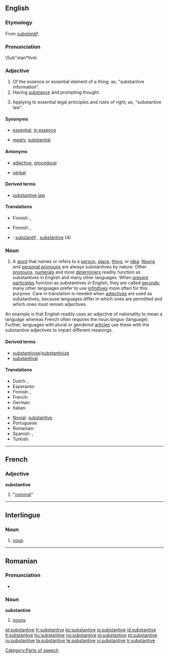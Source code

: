 {{wikipedia}}
==English==

===Etymology===
From {{etyl|fro}} ''[[substantif]]''.

===Pronunciation===
\Sub"stan*tive\

===Adjective===
{{en-adj}}

# Of the essence or essential element of a thing; as, "substantive information".
# Having [[substance]] and prompting thought.
# {{legal}} Applying to essential legal principles and rules of right; as, "substantive law".

====Synonyms====
* {{sense|of the essential element}} [[essential]], [[in essence]]
* {{sense|having substance}} [[meaty]], [[substantial]]

====Antonyms====
* {{sense|legal}} [[adjective]], [[procedural]]
* [[verbal]]

====Derived terms====
* [[substantive law]]

====Translations====
{{trans-top|of the essence or essential element of a thing}}
* Finnish: {{t-|fi|oleellinen}}, {{t-|fi|olennainen}}
{{trans-mid}}
{{trans-bottom}}

{{trans-top|having substance and prompting thought}}
* Finnish: {{t-|fi|oleellinen}}, {{t-|fi|olennainen}}
{{trans-mid}}
{{trans-bottom}}

{{trans-top|''(law)''}}
{{trans-mid}}
{{trans-bottom}}

{{checktrans-top}}
* {{ttbc|French}}: [[substantif]] {{m}}, [[substantive#French|substantive]] {{f}} (4)
{{checktrans-bottom}}

===Noun===
{{en-noun}}

# {{grammar}} A [[word]] that names or refers to a [[person]], [[place]], [[thing]], or [[idea]]. [[noun|Nouns]] and [[personal pronoun]]s are always substantives by nature. Other [[pronoun]]s, [[numeral]]s and most [[determiner]]s readily function as substantives in English and many other languages. When [[present participle]]s function as substantives in English, they are called [[gerund]]s; many other languages prefer to use [[infinitive]]s more often for this purpose. Care in translation is needed when [[adjective]]s are used as substantives, because languages differ in which ones are permitted and which ones must remain adjectives.

An example is that English readily uses an adjective of nationality to mean a language whereas French often requires the noun ''langue'' (language). Further, languages with plural or gendered [[article]]s use these with the substantive adjectives to impart different meanings.

====Derived terms====
* [[substantivise]]/[[substantivize]]
* [[substantival]]

====Translations====
{{trans-top|''(grammar)''}}
* Dutch: {{t+|nl|zelfstandig naamwoord|n}}, {{t+|nl|substantief|n}}
* Esperanto: {{t+|eo|substantivo|xs=Esperanto}}
* Finnish: {{t+|fi|substantiivi}}, {{t+|fi|nimisana}}
* French: {{t+|fr|substantif|m}}
* German: {{t+|de|Substantiv|n}}
* Italian: {{t+|it|sostantivo|m}}
{{trans-mid}}
* [[Novial]]: [[substantive]]
* Portuguese: {{t+|pt|substantivo}}
* Romanian: {{t+|ro|substantiv|n}}
* Spanish: {{t+|es|substantivo|m}}, {{t+|es|sustantivo|m}}
* Turkish: {{t+|tr|isim}}
{{trans-bottom}}

[[Category:Parts of speech]]

----

==French==

===Adjective===
'''substantive'''

# {{feminine of|substantif}} "[[nominal]]"

----

==Interlingue==

===Noun===
{{infl|ie|noun}}

# [[noun]]

----

==Romanian==

===Pronunciation===
* {{IPA|[sub.stanˈti.ve]|lang=ro}}

===Noun===
'''substantive''' {{n|p}}

# {{plural of|substantiv|lang=Romanian}} [[nouns]]

[[et:substantive]]
[[fr:substantive]]
[[ko:substantive]]
[[io:substantive]]
[[id:substantive]]
[[lt:substantive]]
[[hu:substantive]]
[[no:substantive]]
[[pl:substantive]]
[[pt:substantive]]
[[ru:substantive]]
[[ta:substantive]]
[[te:substantive]]
[[vi:substantive]]
[[tr:substantive]]